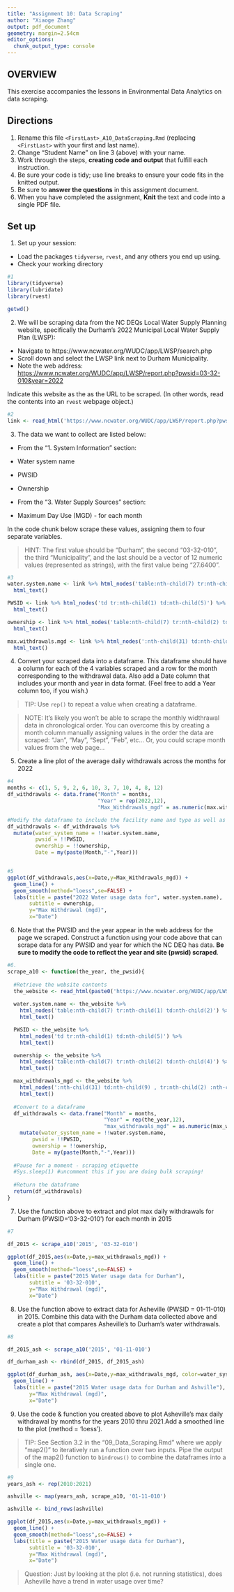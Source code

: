 ```yaml
---
title: "Assignment 10: Data Scraping"
author: "Xiaoge Zhang"
output: pdf_document
geometry: margin=2.54cm
editor_options: 
  chunk_output_type: console
---
```


## OVERVIEW

This exercise accompanies the lessons in Environmental Data Analytics on data scraping. 

## Directions
1. Rename this file `<FirstLast>_A10_DataScraping.Rmd` (replacing `<FirstLast>` with your first and last name).
2. Change "Student Name" on line 3 (above) with your name.
3. Work through the steps, **creating code and output** that fulfill each instruction.
4. Be sure your code is tidy; use line breaks to ensure your code fits in the knitted output.
5. Be sure to **answer the questions** in this assignment document.
6. When you have completed the assignment, **Knit** the text and code into a single PDF file.


## Set up 
1. Set up your session:

* Load the packages `tidyverse`, `rvest`, and any others you end up using.
* Check your working directory

```r
#1
library(tidyverse)
library(lubridate)
library(rvest)

getwd()
```

2. We will be scraping data from the NC DEQs Local Water Supply Planning website, specifically the Durham's 2022 Municipal Local Water Supply Plan (LWSP): 
 * Navigate to https://www.ncwater.org/WUDC/app/LWSP/search.php
 * Scroll down and select the LWSP link next to Durham Municipality. 
 * Note the web address: <https://www.ncwater.org/WUDC/app/LWSP/report.php?pwsid=03-32-010&year=2022>
 
Indicate this website as the as the URL to be scraped. (In other words, read the contents into an `rvest` webpage object.)

```r
#2
link <- read_html('https://www.ncwater.org/WUDC/app/LWSP/report.php?pwsid=03-32-010&year=2022')

```

3. The data we want to collect are listed below:

* From the "1. System Information" section:
 * Water system name
 * PWSID
 * Ownership
 
* From the "3. Water Supply Sources" section:
 * Maximum Day Use (MGD) - for each month

In the code chunk below scrape these values, assigning them to four separate variables.

>HINT: The first value should be "Durham", the second "03-32-010", the third "Municipality", and the last should be a vector of 12 numeric values (represented as strings), with the first value being "27.6400".

```r
#3
water.system.name <- link %>% html_nodes('table:nth-child(7) tr:nth-child(1) td:nth-child(2)') %>% 
  html_text()

PWSID <- link %>% html_nodes('td tr:nth-child(1) td:nth-child(5)') %>% 
  html_text()

ownership <- link %>% html_nodes('table:nth-child(7) tr:nth-child(2) td:nth-child(4)') %>% 
  html_text()

max.withdrawals.mgd <- link %>% html_nodes(':nth-child(31) td:nth-child(9) , tr:nth-child(2) :nth-child(9), :nth-child(31) td:nth-child(6), :nth-child(31) td:nth-child(3)') %>% 
  html_text()

```


4. Convert your scraped data into a dataframe. This dataframe should have a column for each of the 4 variables scraped and a row for the month corresponding to the withdrawal data. Also add a Date column that includes your month and year in data format. (Feel free to add a Year column too, if you wish.)

>TIP: Use `rep()` to repeat a value when creating a dataframe.

>NOTE: It's likely you won't be able to scrape the monthly widthrawal data in chronological order. You can overcome this by creating a month column manually assigning values in the order the data are scraped: "Jan", "May", "Sept", "Feb", etc... Or, you could scrape month values from the web page...

5. Create a line plot of the average daily withdrawals across the months for 2022

```r
#4
months <- c(1, 5, 9, 2, 6, 10, 3, 7, 10, 4, 8, 12)
df_withdrawals <- data.frame("Month" = months,
                             "Year" = rep(2022,12),
                             "Max_Withdrawals_mgd" = as.numeric(max.withdrawals.mgd))

#Modify the dataframe to include the facility name and type as well as the date (as date object)
df_withdrawals <- df_withdrawals %>% 
  mutate(water_system_name = !!water.system.name,
         pwsid = !!PWSID,
         ownership = !!ownership,
         Date = my(paste(Month,"-",Year)))


#5
ggplot(df_withdrawals,aes(x=Date,y=Max_Withdrawals_mgd)) + 
  geom_line() + 
  geom_smooth(method="loess",se=FALSE) +
  labs(title = paste("2022 Water usage data for", water.system.name),
       subtitle = ownership,
       y="Max Withdrawal (mgd)",
       x="Date")

```

6. Note that the PWSID and the year appear in the web address for the page we scraped. Construct a function using your code above that can scrape data for any PWSID and year for which the NC DEQ has data. **Be sure to modify the code to reflect the year and site (pwsid) scraped**.

```r
#6.
scrape_a10 <- function(the_year, the_pwsid){
  
  #Retrieve the website contents 
  the_website <- read_html(paste0('https://www.ncwater.org/WUDC/app/LWSP/report.php?pwsid=', the_pwsid, '&year=', the_year))
  
  water.system.name <- the_website %>% 
    html_nodes('table:nth-child(7) tr:nth-child(1) td:nth-child(2)') %>% 
    html_text()

  PWSID <- the_website %>% 
    html_nodes('td tr:nth-child(1) td:nth-child(5)') %>% 
    html_text()

  ownership <- the_website %>% 
    html_nodes('table:nth-child(7) tr:nth-child(2) td:nth-child(4)') %>% 
    html_text()

  max_withdrawals_mgd <- the_website %>% 
    html_nodes(':nth-child(31) td:nth-child(9) , tr:nth-child(2) :nth-child(9), :nth-child(31) td:nth-child(6), :nth-child(31) td:nth-child(3)') %>% 
    html_text()
  
  #Convert to a dataframe
  df_withdrawals <- data.frame("Month" = months,
                               "Year" = rep(the_year,12),
                               "max_withdrawals_mgd" = as.numeric(max_withdrawals_mgd)) %>%
    mutate(water_system_name = !!water.system.name,
        pwsid = !!PWSID,
        ownership = !!ownership,
        Date = my(paste(Month,"-",Year)))
  
  #Pause for a moment - scraping etiquette
  #Sys.sleep(1) #uncomment this if you are doing bulk scraping!
  
  #Return the dataframe
  return(df_withdrawals)
}

```

7. Use the function above to extract and plot max daily withdrawals for Durham (PWSID='03-32-010') for each month in 2015

```r
#7

df_2015 <- scrape_a10('2015', '03-32-010')

ggplot(df_2015,aes(x=Date,y=max_withdrawals_mgd)) + 
  geom_line() + 
  geom_smooth(method="loess",se=FALSE) +
  labs(title = paste("2015 Water usage data for Durham"),
       subtitle = '03-32-010',
       y="Max Withdrawal (mgd)",
       x="Date")
```

8. Use the function above to extract data for Asheville (PWSID = 01-11-010) in 2015. Combine this data with the Durham data collected above and create a plot that compares Asheville's to Durham's water withdrawals.

```r
#8

df_2015_ash <- scrape_a10('2015', '01-11-010')

df_durham_ash <- rbind(df_2015, df_2015_ash)

ggplot(df_durham_ash, aes(x=Date,y=max_withdrawals_mgd, color=water_system_name)) + 
  geom_line() + 
  labs(title = paste("2015 Water usage data for Durham and Ashville"),
       y="Max Withdrawal (mgd)",
       x="Date")

```


9. Use the code & function you created above to plot Asheville's max daily withdrawal by months for the years 2010 thru 2021.Add a smoothed line to the plot (method = 'loess').

> TIP: See Section 3.2 in the "09_Data_Scraping.Rmd" where we apply "map2()" to iteratively run a function over two inputs. Pipe the output of the map2() function to `bindrows()` to combine the dataframes into a single one. 

```r
#9 
years_ash <- rep(2010:2021)

ashville <- map(years_ash, scrape_a10, '01-11-010')

ashville <- bind_rows(ashville)

ggplot(df_2015,aes(x=Date,y=max_withdrawals_mgd)) + 
  geom_line() + 
  geom_smooth(method="loess",se=FALSE) +
  labs(title = paste("2015 Water usage data for Durham"),
       subtitle = '03-32-010',
       y="Max Withdrawal (mgd)",
       x="Date")
```

> Question: Just by looking at the plot (i.e. not running statistics), does Asheville have a trend in water usage over time?
